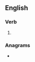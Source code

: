 ==English==

===Verb===
{{head|en|verb form}}

# {{en-third-person singular of|reapportion}}

===Anagrams===
* {{anagrams|en|a=aeinoopprrst|apportioners|proprionates}}